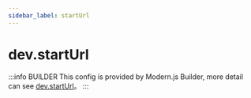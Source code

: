 ```yaml
---
sidebar_label: startUrl
---
```


# dev.startUrl

:::info BUILDER
This config is provided by Modern.js Builder, more detail can see [dev.startUrl](https://modernjs.dev/builder/en/api/config-dev.html#dev-starturl)。
:::


<Main />
